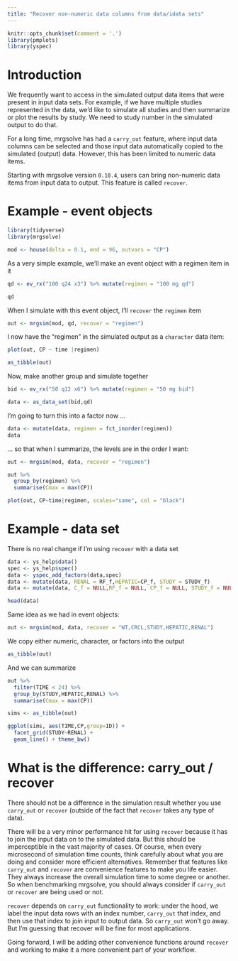 ```yaml
---
title: "Recover non-numeric data columns from data/idata sets"
---
```


```r
knitr::opts_chunk$set(comment = '.')
library(pmplots)
library(yspec)
```


# Introduction

We frequently want to access in the simulated output data items that were 
present in input data sets. For example, if we have multiple studies represented
in the data, we'd like to simulate all studies and then summarize or plot the 
results by study.  We need to study number in the simulated output to do that.

For a long time, mrgsolve has had a `carry_out` feature, where input data columns
can be selected and those input data automatically copied to the simulated
(output) data. However, this has been limited to numeric data items.

Starting with mrgsolve version `0.10.4`, users can bring non-numeric data items 
from input data to output. This feature is called `recover`.

# Example - event objects

```r
library(tidyverse)
library(mrgsolve)

mod <- house(delta = 0.1, end = 96, outvars = "CP")
```

As a very simple example, we'll make an event object with a regimen item in 
it

```r
qd <- ev_rx("100 q24 x3") %>% mutate(regimen = "100 mg qd")

qd
```

When I simulate with this event object, I'll `recover` the `regimen` item

```r
out <- mrgsim(mod, qd, recover = "regimen")
```

I now have the "regimen" in the simulated output as a `character` data item:

```r
plot(out, CP ~ time |regimen)
```

```r
as_tibble(out)
```


Now, make another group and simulate together

```r
bid <- ev_rx("50 q12 x6") %>% mutate(regimen = "50 mg bid")

data <- as_data_set(bid,qd) 
```


I'm going to turn this into a  factor now ...
```r
data <- mutate(data, regimen = fct_inorder(regimen))
data
```

... so that when I summarize, the levels are in the order I want:
```r
out <- mrgsim(mod, data, recover = "regimen") 

out %>%
  group_by(regimen) %>% 
  summarise(Cmax = max(CP))
```

```r
plot(out, CP~time|regimen, scales="same", col = "black")
```


# Example - data set

There is no real change if I'm using `recover` with a data set

```r
data <- ys_help$data() 
spec <- ys_help$spec()
data <- yspec_add_factors(data,spec)
data <- mutate(data, RENAL = RF_f,HEPATIC=CP_f, STUDY = STUDY_f)
data <- mutate(data, C_f = NULL,RF_f = NULL, CP_f = NULL, STUDY_f = NULL)
```

```r
head(data)
```

Same idea as we had in event objects:

```r
out <- mrgsim(mod, data, recover = "WT,CRCL,STUDY,HEPATIC,RENAL")
```

We copy either numeric, character, or factors into the output
```r
as_tibble(out)
```

And we can summarize

```r
out %>% 
  filter(TIME < 24) %>%
  group_by(STUDY,HEPATIC,RENAL) %>%
  summarise(Cmax = max(CP))
```

```r
sims <- as_tibble(out)

ggplot(sims, aes(TIME,CP,group=ID)) + 
  facet_grid(STUDY~RENAL) + 
  geom_line() + theme_bw()
```

# What is the difference: carry_out / recover

There should not be a difference in the simulation result whether you use
`carry_out` or `recover` (outside of the fact that `recover` takes any type 
of data).  

There will be a very minor performance hit for using `recover` because it has to
join the input data on to the simulated data. But this should be imperceptible
in the vast majority of cases. Of course, when every microsecond of simulation
time counts, think carefully about what you are doing and consider more
efficient alternatives. Remember that features like `carry_out` and `recover`
are convenience features to make you life easier.  They always increase the
overall simulation time to some degree or another.  So when benchmarking
mrgsolve, you should always consider if `carry_out` or `recover` are being 
used or not.

`recover` depends on `carry_out` functionality to work: under the hood, we label
the input data rows with an index number, `carry_out` that index, and then use
that index to join input to output data.  So `carry_out` won't go away. But I'm
guessing that recover will be fine for most applications.

Going forward, I will be adding other convenience functions around `recover`
and working to make it a more convenient part of your workflow.  
